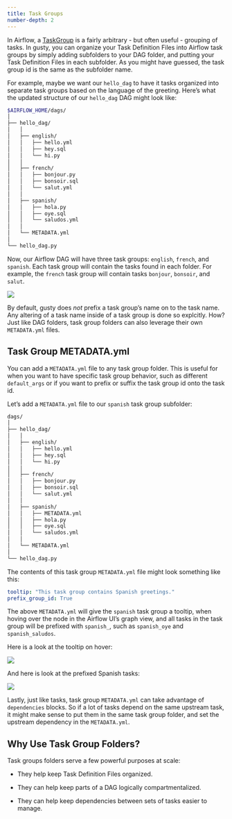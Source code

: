 ```yaml
---
title: Task Groups
number-depth: 2
---
```


In Airflow, a [TaskGroup](https://airflow.apache.org/docs/apache-airflow/stable/core-concepts/dags.html#taskgroups) is a fairly arbitrary - but often useful - grouping of tasks. In gusty, you can organize your Task Definition Files into Airflow task groups by simply adding subfolders to your DAG folder, and putting your Task Definition Files in each subfolder. As you might have guessed, the task group id is the same as the subfolder name.

For example, maybe we want our `hello_dag` to have it tasks organized into separate task groups based on the language of the greeting. Here's what the updated structure of our `hello_dag` DAG might look like:

```sh
$AIRFLOW_HOME/dags/
│
├── hello_dag/
│   │
│   ├── english/
│   │   ├── hello.yml
│   │   ├── hey.sql
│   │   └── hi.py
│   │
│   ├── french/
│   │   ├── bonjour.py
│   │   ├── bonsoir.sql
│   │   └── salut.yml
│   │
│   ├── spanish/
│   │   ├── hola.py
│   │   ├── oye.sql
│   │   └── saludos.yml
│   │
│   └── METADATA.yml
│
└── hello_dag.py
```

Now, our Airflow DAG will have three task groups: `english`, `french`, and `spanish`. Each task group will contain the tasks found in each folder. For example, the `french` task group will contain tasks `bonjour`, `bonsoir`, and `salut`.

![](media/images/task-groups/french-tasks.png){fig-align="center"}

By default, gusty does *not* prefix a task group's name on to the task name. Any altering of a task name inside of a task group is done so explcitly. How? Just like DAG folders, task group folders can also leverage their own `METADATA.yml` files.

## Task Group METADATA.yml

You can add a `METADATA.yml` file to any task group folder. This is useful for when you want to have specific task group behavior, such as different `default_args` or if you want to prefix or suffix the task group id onto the task id.

Let's add a `METADATA.yml` file to our `spanish` task group subfolder:

```sh
dags/
│
├── hello_dag/
│   │
│   ├── english/
│   │   ├── hello.yml
│   │   ├── hey.sql
│   │   └── hi.py
│   │
│   ├── french/
│   │   ├── bonjour.py
│   │   ├── bonsoir.sql
│   │   └── salut.yml
│   │
│   ├── spanish/
│   │   ├── METADATA.yml
│   │   ├── hola.py
│   │   ├── oye.sql
│   │   └── saludos.yml
│   │
│   └── METADATA.yml
│
└── hello_dag.py
```

The contents of this task group `METADATA.yml` file might look something like this:

```yaml
tooltip: "This task group contains Spanish greetings."
prefix_group_id: True
```

The above `METADATA.yml` will give the `spanish` task group a tooltip, when hoving over the node in the Airflow UI's graph view, and all tasks in the task group will be prefixed with `spanish_`, such as `spanish_oye` and `spanish_saludos`.

Here is a look at the tooltip on hover:

![](media/images/task-groups/spanish-tooltip.png){fig-align="center"}

And here is look at the prefixed Spanish tasks:


![](media/images/task-groups/spanish-tasks.png){fig-align="center"}

Lastly, just like tasks, task group `METADATA.yml` can take advantage of `dependencies` blocks. So if a lot of tasks depend on the same upstream task, it might make sense to put them in the same task group folder, and set the upstream dependency in the `METADATA.yml`.

## Why Use Task Group Folders?

Task groups folders serve a few powerful purposes at scale:

- They help keep Task Definition Files organized.

- They can help keep parts of a DAG logically compartmentalized.

- They can help keep dependencies between sets of tasks easier to manage.

